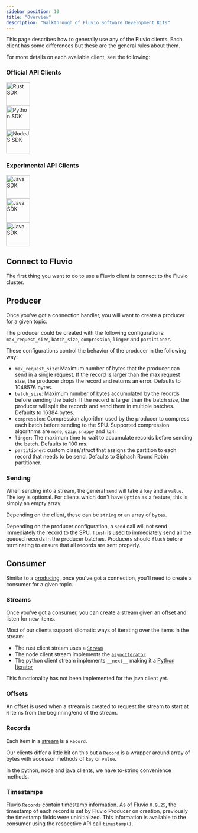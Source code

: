 ```yaml
---
sidebar_position: 10
title: "Overview"
description: "Walkthrough of Fluvio Software Development Kits"
---
```


This page describes how to generally use any of the Fluvio clients.  Each
client has some differences but these are the general rules about them.

For more details on each available client, see the following:

### Official API Clients

<div style={{ paddingLeft: '20px', display: 'inline' }}>
  <a href="https://docs.rs/fluvio/latest/fluvio/" target="_blank">
    <img src="/img/docs/sdk/rust.svg" alt="Rust SDK" height="64px" width="64px" style={{ margin: '10px', display: 'inline'}} />
  </a>
</div>

<div style={{ paddingLeft: '20px', display: 'inline' }}>
  <a href="https://infinyon.github.io/fluvio-client-python/fluvio.html" target="_blank">
    <img src="/img/docs/sdk/python.svg" alt="Python SDK" height="64px" width="64px" style={{ margin: '10px', display: 'inline'}} />
  </a>
</div>

<div style={{ paddingLeft: '20px', display: 'inline' }}>
  <a href="https://infinyon.github.io/fluvio-client-node/" target="_blank">
    <img src="/img/docs/sdk/nodejs.svg" alt="NodeJS SDK" height="64px" width="64px" style={{ margin: '10px', display: 'inline'}} />
  </a>
</div>

### Experimental API Clients

<div style={{ paddingLeft: '20px', display: 'inline' }}>
  <a href="https://infinyon.github.io/fluvio-client-java/com/infinyon/fluvio/package-summary.html" target="_blank">
    <img src="/img/docs/sdk/java.svg" alt="Java SDK" height="64px" width="64px"style={{ margin: '10px', display: 'inline'}} />
  </a>
</div>

<div style={{ paddingLeft: '20px', display: 'inline' }}>
  <a href="https://github.com/avinassh/fluvio-go
" target="_blank">
    <img src="/img/docs/sdk/golang.svg" alt="Java SDK" height="64px" width="64px" style={{ margin: '10px', display: 'inline'}} />
  </a>
</div>

<div style={{ paddingLeft: '20px', display: 'inline' }}>
  <a href="https://github.com/viniarck/fluvio-ex
" target="_blank">
    <img src="/img/docs/sdk/elixir.svg" alt="Java SDK" height="64px" width="64px" style={{ margin: '10px', display: 'inline'}} />
  </a>
</div>

## Connect to Fluvio

The first thing you want to do to use a Fluvio client is connect to the Fluvio
cluster.

## Producer

Once you've got a connection handler, you will want to create a producer for a
given topic.

The producer could be created with the following configurations: `max_request_size`, `batch_size`, `compression`, `linger` and `partitioner`.

These configurations control the behavior of the producer in the following way:

* `max_request_size`: Maximum number of bytes that the producer can send in a single request. If the record is larger than the max request size, the producer drops the record and returns an error. Defaults to 1048576 bytes.
* `batch_size`: Maximum number of bytes accumulated by the records before sending the batch. If the record is larger than the batch size, the producer will split the records and send them in multiple batches. Defaults to 16384 bytes.
* `compression`: Compression algorithm used by the producer to compress each batch before sending to the SPU. Supported compression algorithms are `none`, `gzip`, `snappy` and `lz4`.
* `linger`: The maximum time to wait to accumulate records before sending the batch. Defaults to 100 ms.
* `partitioner`: custom class/struct that assigns the partition to each record that needs to be send. Defaults to Siphash Round Robin partitioner.

### Sending

When sending into a stream, the general `send` will take a `key` and a `value`.
The `key` is optional. For clients which don't have `Option` as a feature, this
is simply an empty array.

Depending on the client, these can be `string` or an array of `bytes`.

Depending on the producer configuration, a `send` call will not send immediately the record to the SPU. `flush` is used to immediately send all the queued records in the producer batches. Producers should `flush` before terminating to ensure that all records are sent properly.

## Consumer

Similar to a [producing](#producer), once you've got a connection, you'll need
to create a consumer for a given topic.

### Streams

Once you've got a consumer, you can create a stream given an [offset](#offsets)
and listen for new items.

Most of our clients support idiomatic ways of iterating over the items in the stream:
* The rust client stream uses a [`Stream`]
* The node client stream implements the [`asyncIterator`]
* The python client stream implements `__next__` making it a [Python Iterator]

[`Stream`]: https://docs.rs/futures/0.3.15/futures/stream/trait.Stream.html
[`asyncIterator`]: https://developer.mozilla.org/en-US/docs/Web/JavaScript/Reference/Statements/for-await...of
[Python Iterator]: https://wiki.python.org/moin/Iterator

This functionality has not been implemented for the java client yet.

### Offsets

An offset is used when a stream is created to request the stream to start at
`N` items from the beginning/end of the stream.

### Records

Each item in a [stream](#streams) is a `Record`.

Our clients differ a little bit on this but a `Record` is a wrapper around
array of bytes with accessor methods of `key` or `value`.

In the python, node and java clients, we have to-string convenience methods.

### Timestamps

Fluvio `Records` contain timestamp information. As of Fluvio `0.9.25`, the timestamp of each record is set by Fluvio Producer on creation, previously the timestamp fields were uninitialized. This information is available to the consumer using the respective API call `timestamp()`.
